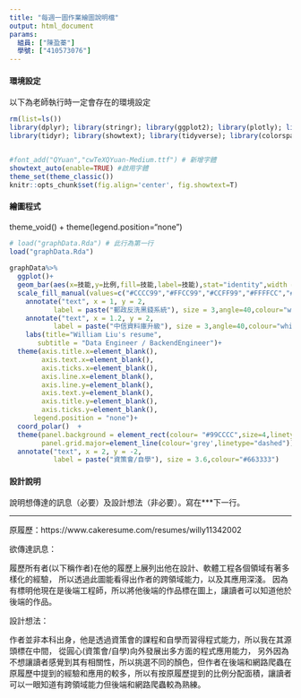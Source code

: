 ```yaml
---
title: "每週一圖作業繪圖說明檔"
output: html_document
params:
  組員: ["陳盈蓁"]  
  學號: ["410573076"]
---
```


#### 環境設定

以下為老師執行時一定會存在的環境設定
```r
rm(list=ls())
library(dplyr); library(stringr); library(ggplot2); library(plotly); library(lubridate); library(readr); library(colorspace); library(grDevices); library(shiny); library(shinyjs); library(scales)
library(tidyr); library(showtext); library(tidyverse); library(colorspace);library(wesanderson);library(RColorBrewer);library(treemap)


#font_add("QYuan","cwTeXQYuan-Medium.ttf") # 新增字體
showtext_auto(enable=TRUE) #啟用字體
theme_set(theme_classic())
knitr::opts_chunk$set(fig.align='center', fig.showtext=T)
```


#### 繪圖程式
theme_void() + theme(legend.position="none")
```r
# load("graphData.Rda") # 此行為第一行
load("graphData.Rda")
 
graphData%>%
  ggplot()+
  geom_bar(aes(x=技能,y=比例,fill=技能,label=技能),stat="identity",width = 0.9)+
  scale_fill_manual(values=c("#CCCC99","#FFCC99","#CCFF99","#FFFFCC","#FFFF99","#CCFFCC") )+geom_text(aes(x=技能,y = c(5,3,3.5,5,3.3,2.5),label=技能),size=3.2)+
    annotate("text", x = 1, y = 2, 
           label = paste("郵政反洗黑錢系統"), size = 3,angle=40,colour="white")+
    annotate("text", x = 1.2, y = 2, 
           label = paste("中信資料庫升級"), size = 3,angle=40,colour="white")+
    labs(title="William Liu's resume",
       subtitle = "Data Engineer / BackendEngineer")+
  theme(axis.title.x=element_blank(),
        axis.text.x=element_blank(),
        axis.ticks.x=element_blank(),
        axis.line.x=element_blank(),
        axis.line.y=element_blank(),
        axis.text.y=element_blank(),
        axis.title.y=element_blank(),
        axis.ticks.y=element_blank(),
      legend.position = "none")+
  coord_polar()  +
  theme(panel.background = element_rect(colour= "#99CCCC",size=4,linetype="solid"),
        panel.grid.major=element_line(colour='grey',linetype="dashed"))+
  annotate("text", x = 2, y = -2, 
           label = paste("資策會/自學"), size = 3.6,colour="#663333")

```


#### 設計說明
說明想傳達的訊息（必要）及設計想法（非必要）。寫在***下一行。

*** 
原履歷：https://www.cakeresume.com/resumes/willy11342002

欲傳達訊息：

履歷所有者(以下稱作者)在他的履歷上展列出他在設計、軟體工程各個領域有著多樣化的經驗，
所以透過此圖能看得出作者的跨領域能力，以及其應用深淺。
因為有標明他現在是後端工程師，所以將他後端的作品標在圖上，讓讀者可以知道他於後端的作品。

設計想法：

作者並非本科出身，他是透過資策會的課程和自學而習得程式能力，所以我在其源頭標在中間，
從圓心(資策會/自學)向外發展出多方面的程式應用能力，
另外因為不想讓讀者感覺到其有相關性，所以挑選不同的顏色，但作者在後端和網路爬蟲在原履歷中提到的經驗和應用的較多，所以有按原履歷提到的比例分配面積，讓讀者可以一眼知道有跨領域能力但後端和網路爬蟲較為熟練。


